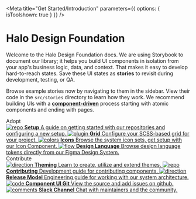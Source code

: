 
<Meta title="Get Started/Introduction" parameters={{ options: { isToolshown: true } }} />

<style>
  {`
  .subheading {
    --mediumdark: '#999999';
    font-weight: 900;
    font-size: 13px;
    color: #999;
    letter-spacing: 6px;
    line-height: 24px;
    text-transform: uppercase;
    margin-bottom: 12px;
    margin-top: 40px;
  }

  .link-list {
    display: grid;
    grid-template-columns: 1fr;
    grid-template-rows: 1fr 1fr;
    row-gap: 10px;
  }

  @media (min-width: 620px) {
    .link-list {
      row-gap: 20px;
      column-gap: 20px;
      grid-template-columns: 1fr 1fr;
    }
  }

  @media all and (-ms-high-contrast:none) {
  .link-list {
      display: -ms-grid;
      -ms-grid-columns: 1fr 1fr;
      -ms-grid-rows: 1fr 1fr;
    }
  }

  .link-item {
    display: block;
    padding: 20px 30px 20px 15px;
    border: 1px solid #00000010;
    border-radius: 5px;
    transition: background 150ms ease-out, border 150ms ease-out, transform 150ms ease-out;
    color: #333333;
    display: flex;
    align-items: flex-start;
  }

  .link-item:hover {
    border-color: #1EA7FD50;
    transform: translate3d(0, -3px, 0);
    box-shadow: rgba(0, 0, 0, 0.08) 0 3px 10px 0;
  }

  .link-item:active {
    border-color: #1EA7FD;
    transform: translate3d(0, 0, 0);
  }

  .link-item strong {
    font-weight: 700;
    display: block;
    margin-bottom: 2px;
  }
  
  .link-item img {
    height: 40px;
    width: 40px;
    margin-right: 15px;
    flex: none;
  }

  .link-item span {
    font-size: 14px;
    line-height: 20px;
  }

  .tip {
    display: inline-block;
    border-radius: 1em;
    font-size: 11px;
    line-height: 12px;
    font-weight: 700;
    background: #E7FDD8;
    color: #66BF3C;
    padding: 4px 12px;
    margin-right: 10px;
    vertical-align: top;
  }

  .tip-wrapper {
    font-size: 13px;
    line-height: 20px;
    margin-top: 40px;
    margin-bottom: 40px;
  }

  .tip-wrapper code {
    font-size: 12px;
    display: inline-block;
  }
  `}
</style>

# Halo Design Foundation

Welcome to the Halo Design Foundation docs. We are using Storybook to document our library; it helps you build UI components in isolation from your app's business logic, data, and context.
That makes it easy to develop hard-to-reach states. Save these UI states as **stories** to revisit during development, testing, or QA.

Browse example stories now by navigating to them in the sidebar.
View their code in the `src/stories` directory to learn how they work.
We recommend building UIs with a [**component-driven**](https://componentdriven.org) process starting with atomic components and ending with pages.

<div className="subheading">Adopt</div>

<div className="link-list">
  <a
    className="link-item"
    href="/?path=/docs/get-started-setup--docs"
  >
    <img src={Repo} alt="repo" />
    <span>
      <strong>Setup</strong>
      A guide on getting started with our repositories and configuring a new setup.
    </span>
  </a>
  <a
    className="link-item"
    href="/?path=/docs/adopters-design-grid--docs"
  >
    <img src={Plugin} alt="plugin" />
    <span>
      <strong>Grid</strong>
      Configure your SCSS-based grid for your project.
    </span>
  </a>
  <a
    className="link-item"
    href="/?path=/docs/adopters-design-icons--docs"
  >
    <img src={Colors} alt="colors" />
    <span>
      <strong>Icons</strong>
      Browse the system icon sets, get setup with our Icon Component.
    </span>
  </a>
  <a
    className="link-item"
    href="/?path=/docs/adopters-design-figma--docs"
  >
    <img src={Flow} alt="flow" />
    <span>
      <strong>Design Language</strong>
      Browse design language tokens directly from our Figma Design System.
    </span>
  </a>
</div>

<div className="subheading">Contribute</div>

<div className="link-list">
  <a className="link-item" href="/?path=/docs/adopters-design-theming--docs">
    <img src={StackAlt} alt="direction" />
    <span>
      <strong>Theming</strong>
      Learn to create, utilize and extend themes.
    </span>
  </a>
  <a className="link-item" href="/?path=/docs/contributors-contributing--docs">
    <img src={Repo} alt="repo" />
    <span>
      <strong>Contributing</strong>
      Development guide for contributing components.
    </span>
  </a>
  <a className="link-item" href="/?path=/docs/contributors-releasing--docs">
    <img src={Direction} alt="direction" />
    <span>
      <strong>Release Model</strong>
      Engineering guide for working with our system architecture.
    </span>
  </a>
  <a className="link-item" href="https://github.com/mmctech/proxima-atlas/" target="_blank">
    <img src={Code} alt="code" />
    <span>
      <strong>Component UI Git</strong>
      View the source and add issues on github.
    </span>
  </a>
  <a className="link-item" href="https://halo.slack.com/archives/C0257079K6H" target="_blank">
    <img src={Comments} alt="comments" />
    <span>
      <strong>Slack Channel</strong>
      Chat with maintainers and the community.
    </span>
  </a>
</div>
